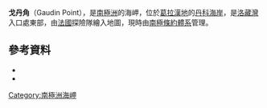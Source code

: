 {{coord|65|5|S|63|22|W|source:GNIS|display=title}}

'''戈丹角'''（Gaudin Point），是[[南極洲|南極洲]]的海岬，位於[[葛拉漢地|葛拉漢地]]的[[丹科海岸|丹科海岸]]，是[[洛藏灣|洛藏灣]]入口處東部，由[[法國|法國]]探險隊繪入地圖，現時由[[南極條約體系|南極條約體系]]管理。

==參考資料==
*{{cite gnis | type = antarid | id = 5522| name = Gaudin Point | accessdate = 2012-04-18}}
*{{usgs-gazetteer|id=5522}}

{{DEFAULTSORT:Gaudin Point}}
[[Category:南極洲海岬|Category:南極洲海岬]]


{{DancoCoast-geo-stub}}
